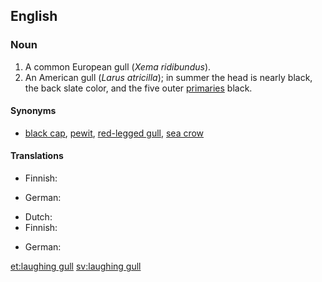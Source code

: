 ==English==

===Noun===
{{en-noun|head=[[laughing]] [[gull]]}}

# A common European gull (''Xema ridibundus'').
# An American gull (''Larus atricilla''); in summer the head is nearly black, the back slate color, and the five outer [[primary|primaries]] black.

====Synonyms====
* {{sense|European gull}} [[black cap]], [[pewit]], [[red-legged gull]], [[sea crow]]

====Translations====
{{trans-top|European gull}}
* Finnish: {{t+|fi|naurulokki}}
{{trans-mid}}
* German: {{t+|de|Lachmöwe|f}}
{{trans-bottom}}

{{trans-top|American gull}}
* Dutch: {{t|nl|lachmeeuw}}
* Finnish: {{t-|fi|nokisiipilokki}}
{{trans-mid}}
* German: {{t|de|Aztekenmöwe|f}}
{{trans-bottom}}

{{webster}}

[[et:laughing gull]]
[[sv:laughing gull]]